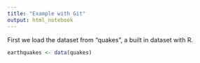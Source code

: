```yaml
---
title: "Example with Git"
output: html_notebook
---
```



First we load the dataset from "quakes", a built in dataset with R.
```r
earthquakes <- data(quakes)
```


